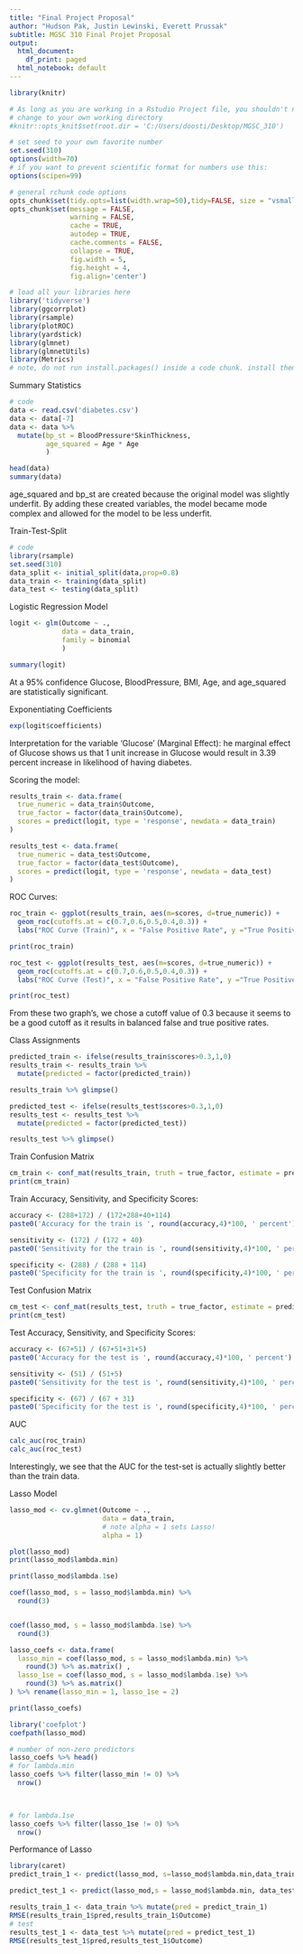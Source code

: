 ```yaml
---
title: "Final Project Proposal"
author: "Hudson Pak, Justin Lewinski, Everett Prussak"
subtitle: MGSC 310 Final Projet Proposal
output:
  html_document:
    df_print: paged
  html_notebook: default
---
```


```r


library(knitr)

# As long as you are working in a Rstudio Project file, you shouldn't need to 'hard code' directories like this 
# change to your own working directory
#knitr::opts_knit$set(root.dir = 'C:/Users/doosti/Desktop/MGSC_310')

# set seed to your own favorite number
set.seed(310)
options(width=70)
# if you want to prevent scientific format for numbers use this:
options(scipen=99)

# general rchunk code options
opts_chunk$set(tidy.opts=list(width.wrap=50),tidy=FALSE, size = "vsmall")
opts_chunk$set(message = FALSE,
               warning = FALSE,
               cache = TRUE,
               autodep = TRUE,
               cache.comments = FALSE,
               collapse = TRUE,
               fig.width = 5,  
               fig.height = 4,
               fig.align='center')

```

```r

# load all your libraries here
library('tidyverse')
library(ggcorrplot)
library(rsample)
library(plotROC)
library(yardstick)
library(glmnet)
library(glmnetUtils)
library(Metrics)
# note, do not run install.packages() inside a code chunk. install them in the console outside of a code chunk. 

```




Summary Statistics

```r

# code
data <- read.csv('diabetes.csv')
data <- data[-7]
data <- data %>%
  mutate(bp_st = BloodPressure*SkinThickness,
         age_squared = Age * Age
         )

head(data)
summary(data)
```
age_squared and bp_st are created because the original model was slightly underfit. By adding these created variables, the model became mode complex and allowed for the model to be less underfit.

Train-Test-Split

```r

# code
library(rsample)
set.seed(310)
data_split <- initial_split(data,prop=0.8)
data_train <- training(data_split)
data_test <- testing(data_split)


```



Logistic Regression Model
```r
logit <- glm(Outcome ~ .,
             data = data_train,
             family = binomial
             )

summary(logit)
```
At a 95% confidence Glucose, BloodPressure, BMI, Age, and age_squared are statistically significant.

Exponentiating Coefficients
```r
exp(logit$coefficients)

```
Interpretation for the variable 'Glucose' (Marginal Effect):
he marginal effect of Glucose shows us that 1 unit increase in Glucose would result in 3.39 percent increase in likelihood of having diabetes.


Scoring the model:
```r

results_train <- data.frame(
  true_numeric = data_train$Outcome,
  true_factor = factor(data_train$Outcome),
  scores = predict(logit, type = 'response', newdata = data_train)
)

results_test <- data.frame(
  true_numeric = data_test$Outcome,
  true_factor = factor(data_test$Outcome),
  scores = predict(logit, type = 'response', newdata = data_test)
)

```


ROC Curves:
```r
roc_train <- ggplot(results_train, aes(m=scores, d=true_numeric)) + 
  geom_roc(cutoffs.at = c(0.7,0.6,0.5,0.4,0.3)) +
  labs("ROC Curve (Train)", x = "False Positive Rate", y ="True Positive Rate")

print(roc_train)

roc_test <- ggplot(results_test, aes(m=scores, d=true_numeric)) + 
  geom_roc(cutoffs.at = c(0.7,0.6,0.5,0.4,0.3)) +
  labs("ROC Curve (Test)", x = "False Positive Rate", y ="True Positive Rate")

print(roc_test)
```

From these two graph's, we chose a cutoff value of 0.3 because it seems to be a good cutoff as it results in balanced false and true positive rates.


Class Assignments
```r
predicted_train <- ifelse(results_train$scores>0.3,1,0)
results_train <- results_train %>% 
  mutate(predicted = factor(predicted_train))

results_train %>% glimpse()

predicted_test <- ifelse(results_test$scores>0.3,1,0)
results_test <- results_test %>% 
  mutate(predicted = factor(predicted_test))

results_test %>% glimpse()
```

Train Confusion Matrix
```r
cm_train <- conf_mat(results_train, truth = true_factor, estimate = predicted)
print(cm_train)
```
Train Accuracy, Sensitivity, and Specificity Scores:
```r
accuracy <- (288+172) / (172+288+40+114)
paste0('Accuracy for the train is ', round(accuracy,4)*100, ' percent')

sensitivity <- (172) / (172 + 40)
paste0('Sensitivity for the train is ', round(sensitivity,4)*100, ' percent')

specificity <- (288) / (288 + 114)
paste0('Specificity for the train is ', round(specificity,4)*100, ' percent')

```


Test Confusion Matrix
```r
cm_test <- conf_mat(results_test, truth = true_factor, estimate = predicted)
print(cm_test)
```

Test Accuracy, Sensitivity, and Specificity Scores:
```r
accuracy <- (67+51) / (67+51+31+5)
paste0('Accuracy for the test is ', round(accuracy,4)*100, ' percent')

sensitivity <- (51) / (51+5)
paste0('Sensitivity for the test is ', round(sensitivity,4)*100, ' percent')

specificity <- (67) / (67 + 31)
paste0('Specificity for the test is ', round(specificity,4)*100, ' percent')

```


AUC
```r
calc_auc(roc_train)
calc_auc(roc_test)
```

Interestingly, we see that the AUC for the test-set is actually slightly better than the train data.



Lasso Model
```r
lasso_mod <- cv.glmnet(Outcome ~ .,
                       data = data_train,
                       # note alpha = 1 sets Lasso!  
                       alpha = 1)

plot(lasso_mod)
print(lasso_mod$lambda.min)

print(lasso_mod$lambda.1se)

coef(lasso_mod, s = lasso_mod$lambda.min) %>% 
  round(3)


coef(lasso_mod, s = lasso_mod$lambda.1se) %>% 
  round(3)

lasso_coefs <- data.frame(
  lasso_min = coef(lasso_mod, s = lasso_mod$lambda.min) %>% 
    round(3) %>% as.matrix() ,
  lasso_1se = coef(lasso_mod, s = lasso_mod$lambda.1se) %>% 
    round(3) %>% as.matrix() 
) %>% rename(lasso_min = 1, lasso_1se = 2)

print(lasso_coefs)

library('coefplot')
coefpath(lasso_mod)

# number of non-zero predictors
lasso_coefs %>% head()
# for lambda.min
lasso_coefs %>% filter(lasso_min != 0) %>% 
  nrow()

    

# for lambda.1se
lasso_coefs %>% filter(lasso_1se != 0) %>% 
  nrow()

```

Performance of Lasso

```r
library(caret)
predict_train_1 <- predict(lasso_mod, s=lasso_mod$lambda.min,data_train)

predict_test_1 <- predict(lasso_mod,s = lasso_mod$lambda.min, data_test)

results_train_1 <- data_train %>% mutate(pred = predict_train_1)
RMSE(results_train_1$pred,results_train_1$Outcome)
# test
results_test_1 <- data_test %>% mutate(pred = predict_test_1)
RMSE(results_test_1$pred,results_test_1$Outcome)


```



